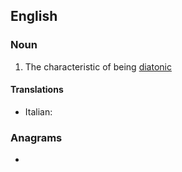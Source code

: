 ==English==

===Noun===
{{en-noun|-}}

# {{lb|en|music}} The characteristic of being [[diatonic]]

====Translations====
{{trans-top|diatonism}}
* Italian: {{t|it|diatonismo|m}}
{{trans-mid}}
{{trans-bottom}}

===Anagrams===
* {{anagrams|en|staminoid}}